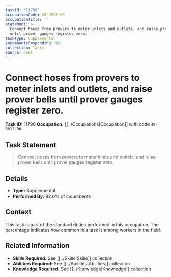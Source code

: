 ```yaml
---
taskId: '11790'
occupationCode: 49-9012.00
occupationTitle: ''
statement: >-
  Connect hoses from provers to meter inlets and outlets, and raise prover bells
  until prover gauges register zero.
taskType: Supplemental
incumbentsResponding: 92
collection: Tasks
source: onet
---
```

# Connect hoses from provers to meter inlets and outlets, and raise prover bells until prover gauges register zero.

**Task ID:** 11790
**Occupation:** [[../Occupations|Occupation]] with code `49-9012.00`

## Task Statement

> Connect hoses from provers to meter inlets and outlets, and raise prover bells until prover gauges register zero.

## Details

- **Type:** Supplemental
- **Performed By:** 92.0% of incumbents

## Context

This task is part of the standard duties performed in this occupation. The percentage indicates how common this task is among workers in the field.

## Related Information

- **Skills Required:** See [[../Skills|Skills]] collection
- **Abilities Required:** See [[../Abilities|Abilities]] collection
- **Knowledge Required:** See [[../Knowledge|Knowledge]] collection
